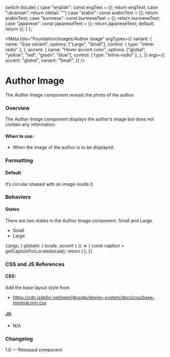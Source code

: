 
  switch (locale) {
    case "english":
      const engText = {};
      return engText;
    case "ukrainian":
      return {detail: ""}
    case "arabic":
      const arabicText = {};
      return arabicText;
    case "burmese":
      const burmeseText = {};
      return burmeseText;
    case "japanese":
      const japaneseText = {};
      return japaneseText;
    default:
      return {};
  }
};

<Meta
  title="Foundation/Images/Author image"
  argTypes={{
    variant: {
      name: "Size variant",
      options: ["Large", "Small"],
      control: { type: "inline-radio" },
    },
    accent: {
      name: "Hover accent color",
      options: ["global", "yellow", "red", "green", "blue"],
      control: { type: "inline-radio" },
    },
  }}
  args={{
    accent: "global",
    variant: "Small",
  }}
/>

# Author Image

The Author Image component reveals the photo of the author.

### Overview

The Author Image component displays the author’s image but does not contain any information.

#### When to use:

- When the image of the author is to be displayed.

### Formatting

#### Default

It’s circular shaped with an image inside it.

### Behaviors

#### States

There are two states in the Author Image component: Small and Large.

- Small
- Large

<Canvas>
  <Story name="Author image">
    {(args, { globals: { locale, accent } }) => {
      const caption = getCaptionForLocale(locale);
      return (
        <Authorimg image={user} alt="Headshot of XYZ" {...args}></Authorimg>
      );
    }}
  </Story>
</Canvas>

### CSS and JS References

#### CSS:

Add the base layout style from

- https://cdn.jsdelivr.net/npm/@undp/design-system/docs/css/base-minimal.min.css

#### JS:

- N/A

### Changelog

1.0 — Released component
